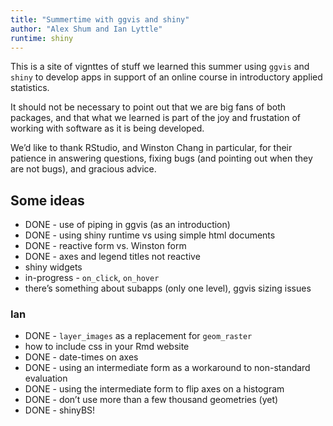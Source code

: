 ```yaml
---
title: "Summertime with ggvis and shiny"
author: "Alex Shum and Ian Lyttle"
runtime: shiny
---
```


This is a site of vignttes of stuff we learned this summer using `ggvis` and `shiny` to develop apps in support of an online course in introductory applied statistics.

It should not be necessary to point out that we are big fans of both packages, and that what we learned is part of the joy and frustation of working with software as it is being developed.

We'd like to thank RStudio, and Winston Chang in particular, for their patience in answering questions, fixing bugs (and pointing out when they are not bugs), and gracious advice.

## Some ideas

* DONE - use of piping in ggvis (as an introduction)
* DONE - using shiny runtime vs using simple html documents
* DONE - reactive form vs. Winston form
* DONE - axes and legend titles not reactive
* shiny widgets 
* in-progress - `on_click`, `on_hover`
* there's something about subapps (only one level), ggvis sizing issues

### Ian

* DONE - `layer_images` as a replacement for `geom_raster`
* how to include css in your Rmd website
* DONE - date-times on axes
* DONE - using an intermediate form as a workaround to non-standard evaluation
* DONE - using the intermediate form to flip axes on a histogram 
* DONE - don't use more than a few thousand geometries (yet)
* DONE - shinyBS!
